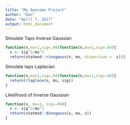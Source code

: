 ```yaml
---
title: "My Awesome Project"
author: "Dan"
date: "April 7, 2017"
output: html_document
---
```

Simulate Taps Inverse Gaussian 
```r
function(n,mu=1,sig=.04)function(n,mu=1,sig=.04){
  s <- sig^2/mu^3
  return(statmod::rinvgauss(n, mu, dispersion =  s))} 
```


Simulate taps Laplacian
```r
function(n,mu=1,sig=.04)function(n,mu=1,sig=.04){
  return(rlaplace(n, mu, sig))
}
```

Likelihood of Inverse Gaussian
```r
function(x, mu=1, sig=.04){
  s <- sig^2/mu^3
  return(statmod::dinvgauss(x, mu, s))
}
```


